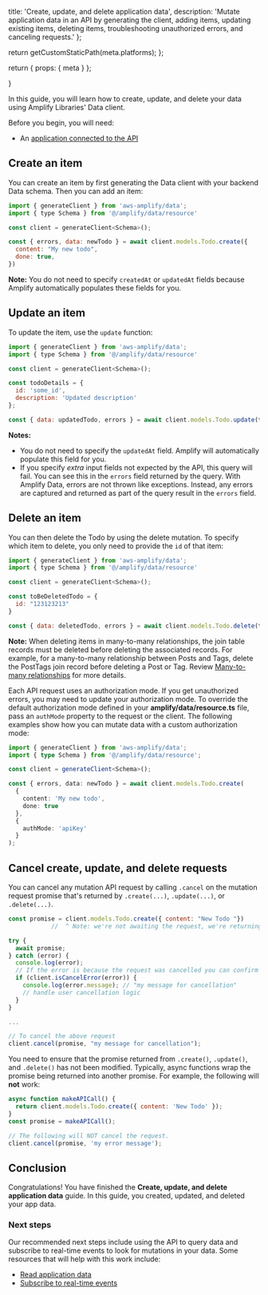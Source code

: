
  title: 'Create, update, and delete application data',
  description: 'Mutate application data in an API by generating the client, adding items, updating existing items, deleting items, troubleshooting unauthorized errors, and canceling requests.'
};

  return getCustomStaticPath(meta.platforms);
};

  return {
    props: {
      meta
    }
  };

}

In this guide, you will learn how to create, update, and delete your data using Amplify Libraries' Data client.

Before you begin, you will need:

- An [application connected to the API](/gen2/build-a-backend/data/connect-to-API/)

## Create an item

You can create an item by first generating the Data client with your backend Data schema. Then you can add an item:

```js
import { generateClient } from 'aws-amplify/data';
import { type Schema } from '@/amplify/data/resource'

const client = generateClient<Schema>();

const { errors, data: newTodo } = await client.models.Todo.create({
  content: "My new todo",
  done: true,
})
```

<Callout>

**Note:** You do not need to specify `createdAt` or `updatedAt` fields because Amplify automatically populates these fields for you.

</Callout>

## Update an item

To update the item, use the `update` function:

```js
import { generateClient } from 'aws-amplify/data';
import { type Schema } from '@/amplify/data/resource'

const client = generateClient<Schema>();

const todoDetails = {
  id: 'some_id',
  description: 'Updated description'
};

const { data: updatedTodo, errors } = await client.models.Todo.update(todo)
```

<Callout>

**Notes:**

- You do not need to specify the `updatedAt` field. Amplify will automatically populate this field for you.
- If you specify _extra_ input fields not expected by the API, this query will fail. You can see this in the `errors` field returned by the query. With Amplify Data, errors are not thrown like exceptions. Instead, any errors are captured and returned as part of the query result in the `errors` field.

</Callout>

## Delete an item

You can then delete the Todo by using the delete mutation. To specify which item to delete, you only need to provide the `id` of that item:

```js
import { generateClient } from 'aws-amplify/data';
import { type Schema } from '@/amplify/data/resource'

const client = generateClient<Schema>();

const toBeDeletedTodo = {
  id: "123123213"
}

const { data: deletedTodo, errors } = await client.models.Todo.delete(toBeDeletedTodo)
```

<Callout>

**Note:** When deleting items in many-to-many relationships, the join table records must be deleted before deleting the associated records. For example, for a many-to-many relationship between Posts and Tags, delete the PostTags join record before deleting a Post or Tag. Review [Many-to-many relationships](/gen2/build-a-backend/data/data-modeling/relationships/) for more details.

</Callout>

<Accordion title='Troubleshoot unauthorized errors' headingLevel='4' eyebrow='Troubleshooting'>

Each API request uses an authorization mode. If you get unauthorized errors, you may need to update your authorization mode. To override the default authorization mode defined in your **amplify/data/resource.ts** file, pass an `authMode` property to the request or the client. The following examples show how you can mutate data with a custom authorization mode:

```ts
import { generateClient } from 'aws-amplify/data';
import { type Schema } from '@/amplify/data/resource';

const client = generateClient<Schema>();

const { errors, data: newTodo } = await client.models.Todo.create(
  {
    content: 'My new todo',
    done: true
  },
  {
    authMode: 'apiKey'
  }
);
```

</Accordion>

## Cancel create, update, and delete requests

You can cancel any mutation API request by calling `.cancel` on the mutation request promise that's returned by `.create(...)`, `.update(...)`, or `.delete(...)`.

```javascript
const promise = client.models.Todo.create({ content: "New Todo "})
            //  ^ Note: we're not awaiting the request, we're returning the promise

try {
  await promise;
} catch (error) {
  console.log(error);
  // If the error is because the request was cancelled you can confirm here.
  if (client.isCancelError(error)) {
    console.log(error.message); // "my message for cancellation"
    // handle user cancellation logic
  }
}

...

// To cancel the above request
client.cancel(promise, "my message for cancellation");
```

You need to ensure that the promise returned from `.create()`, `.update()`, and `.delete()` has not been modified. Typically, async functions wrap the promise being returned into another promise. For example, the following will **not** work:

```javascript
async function makeAPICall() {
  return client.models.Todo.create({ content: 'New Todo' });
}
const promise = makeAPICall();

// The following will NOT cancel the request.
client.cancel(promise, 'my error message');
```

## Conclusion

Congratulations! You have finished the **Create, update, and delete application data** guide. In this guide, you created, updated, and deleted your app data.

### Next steps

Our recommended next steps include using the API to query data and subscribe to real-time events to look for mutations in your data. Some resources that will help with this work include:

- [Read application data](/gen2/build-a-backend/data/query-data/)
- [Subscribe to real-time events](/gen2/build-a-backend/data/subscribe-data/)
